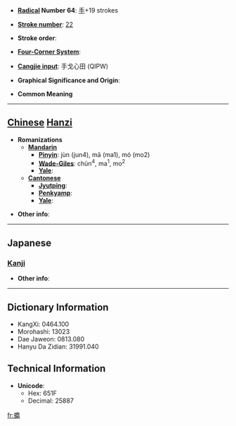 * '''[[Wiktionary:Chinese radical index| Radical]] Number 64''': [[Wiktionary:Chinese radical index 手|手]]+19 strokes

* '''[[Wiktionary:Chinese total strokes index|Stroke number]]''': [[Wiktionary:Chinese total strokes index 22|22]]

* '''Stroke order''': 

* '''[[Wiktionary:Chinese four corner index|Four-Corner System]]''': 

* '''[[Wiktionary:Chinese Cangjie index|Cangjie input]]''': 手戈心田 (QIPW)

* '''Graphical Significance and Origin''': 

* '''Common Meaning'''

----

== [[Chinese]] [[Hanzi]] ==

* '''Romanizations'''
** '''[[Mandarin]]'''
*** '''[[Pinyin]]''': jùn (jun4), mā (ma1), mó (mo2)
*** '''[[Wade-Giles]]''': chün<sup>4</sup>, ma<sup>1</sup>, mo<sup>2</sup>
*** '''[[Yale]]''': 
** '''[[Cantonese]]'''
*** '''[[Jyutping]]''':
*** '''[[Penkyamp]]''': 
*** '''[[Yale]]''': 

* '''Other info''': 

----

==Japanese==
===[[Kanji]]===
{{kanji|on readings=[[くん]] (kun)
|kun readings=[[ひろう]] (hirou), [[とる]] (toru)
}}

* '''Other info''':  

----

== Dictionary Information ==

* KangXi: 0464.100
* Morohashi: 13023
* Dae Jaweon: 0813.080
* Hanyu Da Zidian: 31991.040

== Technical Information ==

* '''Unicode''':
** Hex: 651F
** Decimal: 25887

[[fr:攟]]
